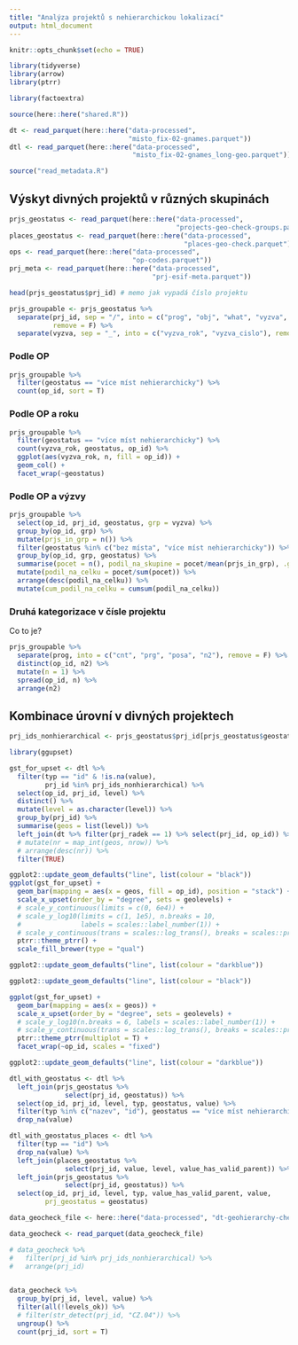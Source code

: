 ```yaml
---
title: "Analýza projektů s nehierarchickou lokalizací"
output: html_document
---
```


```r
knitr::opts_chunk$set(echo = TRUE)

library(tidyverse)
library(arrow)
library(ptrr)

library(factoextra)

source(here::here("shared.R"))
```

```r
dt <- read_parquet(here::here("data-processed", 
                              "misto_fix-02-gnames.parquet"))
dtl <- read_parquet(here::here("data-processed", 
                               "misto_fix-02-gnames_long-geo.parquet"))
```

```r
source("read_metadata.R")
```

## Výskyt divných projektů v různých skupinách


```r
prjs_geostatus <- read_parquet(here::here("data-processed",
                                          "projects-geo-check-groups.parquet"))
places_geostatus <- read_parquet(here::here("data-processed",
                                            "places-geo-check.parquet"))
ops <- read_parquet(here::here("data-processed", 
                               "op-codes.parquet"))
prj_meta <- read_parquet(here::here("data-processed", 
                                    "prj-esif-meta.parquet"))
```

```r
head(prjs_geostatus$prj_id) # memo jak vypadá číslo projektu
```


```r
prjs_groupable <- prjs_geostatus %>% 
  separate(prj_id, sep = "/", into = c("prog", "obj", "what", "vyzva", "proj"), 
           remove = F) %>% 
  separate(vyzva, sep = "_", into = c("vyzva_rok", "vyzva_cislo"), remove = F)
```

### Podle OP

```r
prjs_groupable %>% 
  filter(geostatus == "více míst nehierarchicky") %>% 
  count(op_id, sort = T)
```


### Podle OP a roku

```r
prjs_groupable %>% 
  filter(geostatus == "více míst nehierarchicky") %>%
  count(vyzva_rok, geostatus, op_id) %>% 
  ggplot(aes(vyzva_rok, n, fill = op_id)) +
  geom_col() +
  facet_wrap(~geostatus)
```

### Podle OP a výzvy

```r
prjs_groupable %>% 
  select(op_id, prj_id, geostatus, grp = vyzva) %>% 
  group_by(op_id, grp) %>% 
  mutate(prjs_in_grp = n()) %>% 
  filter(geostatus %in% c("bez místa", "více míst nehierarchicky")) %>% 
  group_by(op_id, grp, geostatus) %>% 
  summarise(pocet = n(), podil_na_skupine = pocet/mean(prjs_in_grp), .groups = "drop") %>%
  mutate(podil_na_celku = pocet/sum(pocet)) %>%
  arrange(desc(podil_na_celku)) %>% 
  mutate(cum_podil_na_celku = cumsum(podil_na_celku))
```

### Druhá kategorizace v čísle projektu

Co to je?

```r
prjs_groupable %>% 
  separate(prog, into = c("cnt", "prg", "posa", "n2"), remove = F) %>% 
  distinct(op_id, n2) %>%
  mutate(n = 1) %>% 
  spread(op_id, n) %>% 
  arrange(n2)
```

## Kombinace úrovní v divných projektech

```r
prj_ids_nonhierarchical <- prjs_geostatus$prj_id[prjs_geostatus$geostatus == "více míst nehierarchicky"]
```


```r
library(ggupset)

gst_for_upset <- dtl %>% 
  filter(typ == "id" & !is.na(value),
         prj_id %in% prj_ids_nonhierarchical) %>% 
  select(op_id, prj_id, level) %>%
  distinct() %>% 
  mutate(level = as.character(level)) %>% 
  group_by(prj_id) %>% 
  summarise(geos = list(level)) %>%
  left_join(dt %>% filter(prj_radek == 1) %>% select(prj_id, op_id)) %>% 
  # mutate(nr = map_int(geos, nrow)) %>%
  # arrange(desc(nr)) %>% 
  filter(TRUE)
```


```r
ggplot2::update_geom_defaults("line", list(colour = "black"))
ggplot(gst_for_upset) +
  geom_bar(mapping = aes(x = geos, fill = op_id), position = "stack") +
  scale_x_upset(order_by = "degree", sets = geolevels) +
  # scale_y_continuous(limits = c(0, 6e4)) +
  # scale_y_log10(limits = c(1, 1e5), n.breaks = 10,
  #               labels = scales::label_number(1)) +
  # scale_y_continuous(trans = scales::log_trans(), breaks = scales::pretty_breaks()) +
  ptrr::theme_ptrr() +
  scale_fill_brewer(type = "qual")

ggplot2::update_geom_defaults("line", list(colour = "darkblue"))
```

```r
ggplot2::update_geom_defaults("line", list(colour = "black"))

ggplot(gst_for_upset) +
  geom_bar(mapping = aes(x = geos)) +
  scale_x_upset(order_by = "degree", sets = geolevels) +
  # scale_y_log10(n.breaks = 6, labels = scales::label_number(1)) +
  # scale_y_continuous(trans = scales::log_trans(), breaks = scales::pretty_breaks()) +
  ptrr::theme_ptrr(multiplot = T) +
  facet_wrap(~op_id, scales = "fixed")

ggplot2::update_geom_defaults("line", list(colour = "darkblue"))
```

```r
dtl_with_geostatus <- dtl %>% 
  left_join(prjs_geostatus %>% 
              select(prj_id, geostatus)) %>% 
  select(op_id, prj_id, level, typ, geostatus, value) %>% 
  filter(typ %in% c("nazev", "id"), geostatus == "více míst nehierarchicky") %>% 
  drop_na(value)

dtl_with_geostatus_places <- dtl %>% 
  filter(typ == "id") %>% 
  drop_na(value) %>% 
  left_join(places_geostatus %>% 
              select(prj_id, value, level, value_has_valid_parent)) %>% 
  left_join(prjs_geostatus %>% 
              select(prj_id, geostatus)) %>% 
  select(op_id, prj_id, level, typ, value_has_valid_parent, value, 
         prj_geostatus = geostatus)
```

```r
data_geocheck_file <- here::here("data-processed", "dt-geohierarchy-check.parquet")

data_geocheck <- read_parquet(data_geocheck_file)

# data_geocheck %>% 
#   filter(prj_id %in% prj_ids_nonhierarchical) %>% 
#   arrange(prj_id)
  
```

```r
data_geocheck %>% 
  group_by(prj_id, level, value) %>% 
  filter(all(!levels_ok)) %>% 
  # filter(str_detect(prj_id, "CZ.04")) %>% 
  ungroup() %>% 
  count(prj_id, sort = T)
```

